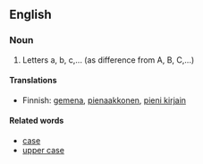 == English ==

===Noun===
# Letters a, b, c,... (as difference from A, B, C,...)

====Translations====

*Finnish: [[gemena]], [[pienaakkonen]], [[pieni kirjain]]

====Related words====

*[[case]]
*[[upper case]]